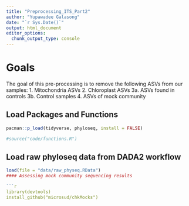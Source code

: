 ```yaml
---
title: "Preprocessing_ITS_Part2"
author: "Yupawadee Galasong"
date: "`r Sys.Date()`"
output: html_document
editor_options: 
  chunk_output_type: console
---
```

# Goals

The goal of this pre-processing is to remove the following ASVs from our samples:
1. Mitochondria ASVs
2. Chloroplast ASVs
3a. ASVs found in controls
3b. Control samples
4. ASVs of mock community

## Load Packages and Functions
```r

pacman::p_load(tidyverse, phyloseq, install = FALSE)

#source("code/functions.R")
```

## Load raw phyloseq data from DADA2 workflow
```r

load(file = "data/raw_physeq.RData")
#### Assessing mock community sequencing results

```r
library(devtools)
install_github("microsud/chkMocks")

```

